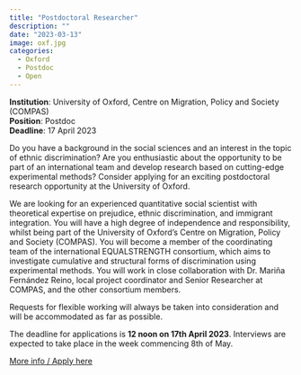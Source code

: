 ```yaml
---
title: "Postdoctoral Researcher"
description: ""
date: "2023-03-13"
image: oxf.jpg
categories:
  - Oxford
  - Postdoc
  - Open
---
```


**Institution**: University of Oxford, Centre on Migration, Policy and Society (COMPAS)   
**Position**: Postdoc  
**Deadline**: 17 April 2023  

Do you have a background in the social sciences and an interest in the topic of ethnic discrimination? Are you enthusiastic about the opportunity to be part of an international team and develop research based on cutting-edge experimental methods? Consider applying for an exciting postdoctoral research opportunity at the University of Oxford.

We are looking for an experienced quantitative social scientist with theoretical expertise on prejudice, ethnic discrimination, and immigrant integration.  You will have a high degree of independence and responsibility, whilst being part of the University of Oxford's Centre on Migration, Policy and Society (COMPAS). You will become a member of the coordinating team of the international EQUALSTRENGTH consortium, which aims to investigate cumulative and structural forms of discrimination using experimental methods. You will work in close collaboration with Dr. Mariña Fernández Reino, local project coordinator and Senior Researcher at COMPAS, and the other consortium members.

Requests for flexible working will always be taken into consideration and will be accommodated as far as possible.

The deadline for applications is **12 noon on 17th April 2023**.
Interviews are expected to take place in the week commencing 8th of May.

[More info / Apply here](https://my.corehr.com/pls/uoxrecruit/erq_jobspec_version_4.display_form?p_company=10&p_internal_external=E&p_display_in_irish=N&p_process_type=&p_applicant_no=&p_form_profile_detail=&p_display_apply_ind=Y&p_refresh_search=Y&p_recruitment_id=163167)